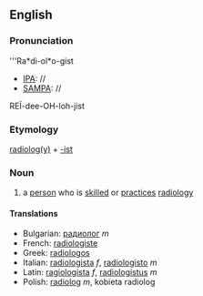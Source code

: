 ==English==

===Pronunciation===

'''Ra*di-ol*o-gist
*[[IPA]]: //
*[[SAMPA]]: //
RE&Iuml;-dee-OH-loh-jist
===Etymology===

[[radiology|radiolog(y)]] + [[-ist]]

===Noun===

# a [[person]] who is [[skilled]] or [[practice]]s [[radiology]]

====Translations====

*Bulgarian: [[радиолог]] ''m''
*French: [[radiologiste]]
*Greek: [[radiologos]]
*Italian: [[radiologista]] ''f'', [[radiologisto]] ''m''
*Latin: [[ragiologista]] ''f'', [[radiologistus]] ''m''
*Polish: [[radiolog]] ''m'', kobieta radiolog